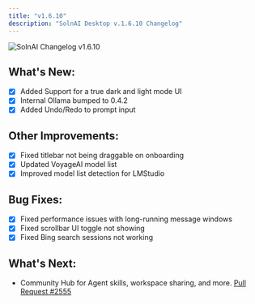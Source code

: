 ```yaml
---
title: "v1.6.10"
description: "SolnAI Desktop v.1.6.10 Changelog"
---
```



<style global jsx>{`
  img {
    aspect-ratio: 16/9;
    object-fit: fit;
    border-radius: 20px;
  }
`}</style>

<Image
  src="/images/product/changelog/header-image.png"
  height={1080}
  width={1920}
  quality={100}
  alt="SolnAI Changelog v1.6.10"
/>

## What's New:

- [x] Added Support for a true dark and light mode UI
- [x] Internal Ollama bumped to 0.4.2
- [x] Added Undo/Redo to prompt input

## Other Improvements:

- [x] Fixed titlebar not being draggable on onboarding
- [x] Updated VoyageAI model list
- [x] Improved model list detection for LMStudio

## Bug Fixes:

- [x] Fixed performance issues with long-running message windows
- [x] Fixed scrollbar UI toggle not showing
- [x] Fixed Bing search sessions not working

## What's Next:

- Community Hub for Agent skills, workspace sharing, and more. [Pull Request #2555](https://github.com/Mintplex-Labs/anything-llm/pull/2555)
